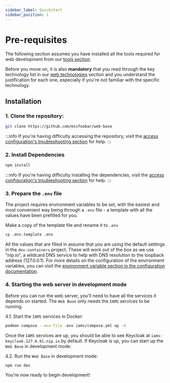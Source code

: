 ```yaml
---
sidebar_label: Quickstart
sidebar_position: 1
---
```



# Pre-requisites

The following section assumes you have installed all the tools required for web development from our
[tools section](../../get-started/tools.mdx).

Before you move on, it is also **mandatory** that you read through the key technology list in our
[web technologies](/docs/overview/technologies/web.md) section and you understand the justification for each one,
especially if you're not familiar with the specific technology.

## Installation

### 1. Clone the repository:

```bash
git clone https://github.com/mssfoobar/web-base
```

:::info
If you're having difficulty accessing the repository, visit the
[access configuration's troubleshooting section](../../get-started/access.mdx#npm-error-code-e404) for help.
:::

### 2. Install Dependencies

```bash
npm install
```

:::info
If you're having difficulty installing the dependencies, visit the
[access configuration's troubleshooting section](../../get-started/access.mdx#npm-error-code-e404) for help.
:::

### 3. Prepare the `.env` file

The project requires environment variables to be set, with the easiest and most convenient way being through a `.env`
file - a template with all the values have been prefilled for you.

Make a copy of the template file and rename it to `.env`

```bash
cp .env.template .env
```

All the values that are filled in assume that you are using the default settings in the `dev-containers` project. These
will work out of the box as we use "nip.io", a wildcard DNS service to help with DNS resolution to the loopback address
(127.0.0.1). For more details on the configuration of the environment variables, you can visit the
[environment variable section in the configuration documentation](../configuration/configuration.mdx#environment-variables).

### 4. Starting the web server in development mode

Before you can run the web server, you'll need to have all the services it depends on started. The `Web Base` only
needs the `IAMS` services to be running.

4.1. Start the `IAMS` services in Docker:

```bash title="dev-containers folder"
podman compose --env-file .env iams/compose.yml up -d
```

Once the `IAMS` services are up, you should be able to see Keycloak at `iams-keycloak.127.0.01.nip.io` by default. If
Keycloak is up, you can start up the `Web Base` in development mode:

4.2. Run the `Web Base` in development mode:

```bash
npm run dev
```

You're now ready to begin development!
